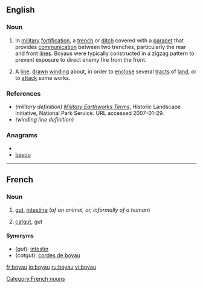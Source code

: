==English==

===Noun===
{{en-noun}}

# {{military|defense}} In [[military]] [[fortification]], a [[trench]] or [[ditch]] covered with a [[parapet]] that provides [[communication]] between two trenches, particularly the rear and front [[lines]]. Boyaus were typically constructed in a zigzag pattern to prevent exposure to direct enemy fire from the front.
# A [[line]], [[drawn]] [[winding]] about, in order to [[enclose]] several [[tracts]] of [[land]], or to [[attack]] some works.

===References===
* ''(military definition)'' ''[http://www.cr.nps.gov/hps/hli/currents/earthworks/glossaryA_C.htm Military Earthworks Terms]'', Historic Landscape Initiative, National Park Service. URL accessed 2007-01-29.</ref>
* ''(winding line definition)'' {{1728}}

===Anagrams===
* {{alphagram|abouy}}
* [[bayou#English|bayou]]


----
==French==

===Noun===
{{fr-noun|m|x}}

# {{anatomy|lang=fr}} [[gut]], [[intestine]] (''of an animal, or, informally of a human'')
# [[catgut]], gut

====Synonyms====
*(''gut''): [[intestin]]
*(''catgut''): [[corde de boyau|cordes de boyau]]

[[Category:French nouns]]

[[fr:boyau]]
[[io:boyau]]
[[ru:boyau]]
[[vi:boyau]]